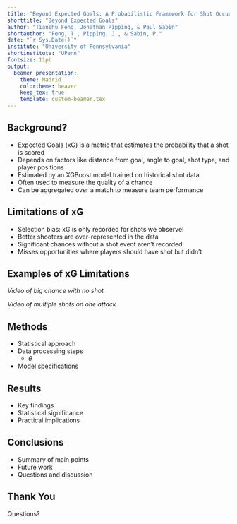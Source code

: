 ```yaml
---
title: "Beyond Expected Goals: A Probabilistic Framework for Shot Occurrences in Soccer"
shorttitle: "Beyond Expected Goals"
author: "Tianshu Feng, Jonathan Pipping, & Paul Sabin"
shortauthor: "Feng, T., Pipping, J., & Sabin, P."
date: "`r Sys.Date()`"
institute: "University of Pennsylvania"
shortinstitute: "UPenn"
fontsize: 11pt
output:
  beamer_presentation:
    theme: Madrid
    colortheme: beaver
    keep_tex: true
    template: custom-beamer.tex
---
```


## Background?

- Expected Goals (xG) is a metric that estimates the probability that a shot is scored
- Depends on factors like distance from goal, angle to goal, shot type, and player positions
- Estimated by an XGBoost model trained on historical shot data
- Often used to measure the quality of a chance
- Can be aggregated over a match to measure team performance

## Limitations of xG

- Selection bias: xG is only recorded for shots we observe!
- Better shooters are over-represented in the data
- Significant chances without a shot event aren't recorded
- Misses opportunities where players should have shot but didn't

## Examples of xG Limitations

*Video of big chance with no shot*

*Video of multiple shots on one attack*

## Methods

- Statistical approach
- Data processing steps
  - $\theta$
- Model specifications

## Results

- Key findings
- Statistical significance
- Practical implications

## Conclusions

- Summary of main points
- Future work
- Questions and discussion

## Thank You

Questions? 